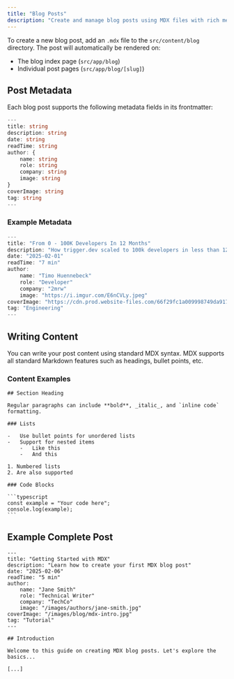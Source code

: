 ```yaml
---
title: "Blog Posts"
description: "Create and manage blog posts using MDX files with rich metadata including author information, cover images, and descriptions."
---
```


To create a new blog post, add an `.mdx` file to the `src/content/blog` directory. The post will automatically be rendered on:

-   The blog index page (`src/app/blog`)
-   Individual post pages (`src/app/blog/[slug]`)

## Post Metadata

Each blog post supports the following metadata fields in its frontmatter:

```typescript
---
title: string
description: string
date: string
readTime: string
author: {
    name: string
    role: string
    company: string
    image: string
}
coverImage: string
tag: string
---
```

### Example Metadata

```typescript
---
title: "From 0 - 100K Developers In 12 Months"
description: "How trigger.dev scaled to 100k developers in less than 12 months"
date: "2025-02-01"
readTime: "7 min"
author:
    name: "Timo Huennebeck"
    role: "Developer"
    company: "2mrw"
    image: "https://i.imgur.com/E6nCVLy.jpeg"
coverImage: "https://cdn.prod.website-files.com/66f29fc1a009998749da917b/674f20c7d2bd1824715250bd_blog-p-500.jpg"
tag: "Engineering"
---
```

## Writing Content

You can write your post content using standard MDX syntax. MDX supports all standard Markdown features such as headings, bullet points, etc.

### Content Examples

````mdx
## Section Heading

Regular paragraphs can include **bold**, _italic_, and `inline code` formatting.

### Lists

-   Use bullet points for unordered lists
-   Support for nested items
    -   Like this
    -   And this

1. Numbered lists
2. Are also supported

### Code Blocks

```typescript
const example = "Your code here";
console.log(example);
```
````

## Example Complete Post

```mdx
---
title: "Getting Started with MDX"
description: "Learn how to create your first MDX blog post"
date: "2025-02-06"
readTime: "5 min"
author:
    name: "Jane Smith"
    role: "Technical Writer"
    company: "TechCo"
    image: "/images/authors/jane-smith.jpg"
coverImage: "/images/blog/mdx-intro.jpg"
tag: "Tutorial"
---

## Introduction

Welcome to this guide on creating MDX blog posts. Let's explore the basics...

[...]
```

